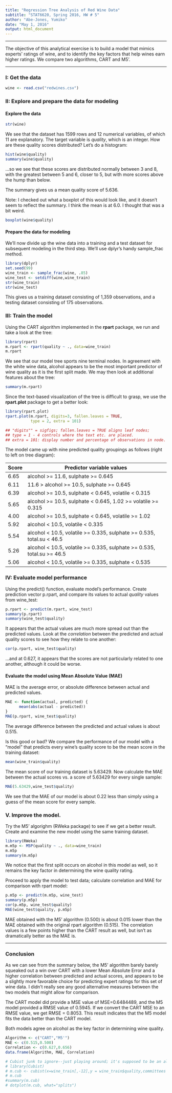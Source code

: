 ```yaml
---
title: "Regression Tree Analysis of Red Wine Data"
subtitle: "STAT6620, Spring 2016, HW # 5"
author: "Abe-Jones, Yumiko"
date: "May 1, 2016"
output: html_document
---
```

***
The objective of this analytical exercise is to build a model that mimics experts' ratings of wine, and to identify the key factors that help wines earn higher ratings. We compare two algorithms, CART and M5'.

***

### I: Get the data
```r
wine <- read.csv("redwines.csv")
```

### II: Explore and prepare the data for modeling

#### Explore the data
```r
str(wine)
```
We see that the dataset has 1599 rows and 12 numerical variables, of which 11 are explanatory. The target variable is *quality*, which is an integer. How are these quality scores distributed? Let's do a histogram:

```r
hist(wine$quality)
summary(wine$quality)
```

...so we see that these scores are distributed normally between 3 and 8, with the greatest between 5 and 6, closer to 5, but with more scores above the hump than below.

The summary gives us a mean quality score of 5.636.

Note: I checked out what a boxplot of this would look like, and it doesn't seem to reflect the summary. I think the mean is at 6.0. I thought that was a bit weird.
```r
boxplot(wine$quality)
```

#### Prepare the data for modeling
We'll now divide up the wine data into a training and a test dataset for subsequent modeling in the third step. We'll use dplyr's handy sample_frac method.
```r
library(dplyr)
set.seed(99)
wine_train <- sample_frac(wine, .85)
wine_test <- setdiff(wine,wine_train)
str(wine_train)
str(wine_test)
```
This gives us a training dataset consisting of 1,359 observations, and a testing dataset consisting of 175 observations.

### III: Train the model
Using the CART algorithm implemented in the **rpart** package, we run and take a look at the tree:
```r
library(rpart)
m.rpart <- rpart(quality ~ ., data=wine_train)
m.rpart
```
We see that our model tree sports nine terminal nodes. In agreement with the white wine data, alcohol appears to be the most important predictor of wine quality as it is the first split made. We may then look at additional features about the tree:

```r
summary(m.rpart)
```

Since the text-based visualization of the tree is difficult to grasp, we use the **rpart.plot** package to get a better look:
```r
library(rpart.plot)
rpart.plot(m.rpart, digits=3, fallen.leaves = TRUE,
           type = 2, extra = 101) 

```
```r
## "digits"" = sigfigs; fallen.leaves = TRUE aligns leaf nodes;
## type = 1 - 4 controls where the text etc. are placed.
## extra = 101: display number and percentage of observations in node.
```
The model came up with nine predicted quality groupings as follows (right to left on tree diagram):

Score | Predictor variable values
------|------------------------------------------------------------------------
6.65  | alcohol >= 11.6, sulphate >= 0.645
6.11  | 11.6 > alcohol >= 10.5, sulphate >= 0.645
6.39  | alcohol >= 10.5, sulphate < 0.645, volatile < 0.315
5.65  | alcohol >= 10.5, sulphate < 0.645, 1.02 >= volatile >= 0.315
4.00  | alcohol >= 10.5, sulphate < 0.645, volatile >= 1.02
5.92  | alcohol < 10.5, volatile < 0.335 
5.54  | alcohol < 10.5, volatile >= 0.335, sulphate >= 0.535, total.su < 46.5
5.26  | alcohol < 10.5, volatile >= 0.335, sulphate >= 0.535, total.su >= 46.5
5.06  | alcohol < 10.5, volatile >= 0.335, sulphate < 0.535

### IV: Evaluate model performance
Using the predict() function, evaluate model's performance. Create prediction vector p.rpart, and compare its values to actual *quality* values from wine_test:
```r
p.rpart <- predict(m.rpart, wine_test)
summary(p.rpart)
summary(wine_test$quality)
```
It appears that the actual values are much more spread out than the predicted values. Look at the *correlation* between the predicted and actual quality scores to see how they relate to one another:
```r
cor(p.rpart, wine_test$quality)
```
...and at 0.627, it appears that the scores are not particularly related to one another, although it could be worse.

#### Evaluate the model using Mean Absolute Value (MAE)
MAE is the average error, or absolute difference between actual and predicted values. 
```r
MAE <- function(actual, predicted) {
      mean(abs(actual - predicted))
}
MAE(p.rpart, wine_test$quality)
```
The average difference between the predicted and actual values is about 0.515.

Is this good or bad? We compare the performance of our model with a "model" that predicts every wine's quality score to be the mean score in the training dataset:
```r
mean(wine_train$quality)
```
The mean score of our training dataset is 5.63429.
Now calculate the MAE between the actual scores vs. a score of 5.63429 for every single sample:
```r
MAE(5.63429,wine_test$quality)
```
We see that the MAE of our model is about 0.22 less than simply using a guess of the mean score for every sample. 

### V. Improve the model.
Try the M5' algorighm (RWeka package) to see if we get a better result. Create and examine the new model using the same training dataset.
```r
library(RWeka)
m.m5p <- M5P(quality ~ ., data=wine_train)
m.m5p
summary(m.m5p)
```
We notice that the first split occurs on alcohol in this model as well, so it remains the key factor in determining the wine quality rating. 

Proceed to apply the model to test data; calculate correlation and MAE for comparison with rpart model:
```r
p.m5p <- predict(m.m5p, wine_test)
summary(p.m5p)
cor(p.m5p, wine_test$quality)
MAE(wine_test$quality, p.m5p)
```
MAE obtained with the M5' algorithm (0.500) is about 0.015 lower than the MAE obtained with the original rpart algorithm (0.515). The correlation values is a few points higher than the CART result as well, but isn't as dramatically better as the MAE is.

***

### Conclusion
As we can see from the summary below, the M5' algorithm barely barely squeaked out a win over CART with a lower Mean Absolute Error and a higher correlation between predicted and actual scores, and appears to be a slightly more favorable choice for predicting expert ratings for this set of wine data. I didn't really see any good alternative measures between the two models that might allow for comparison. 

The CART model did provide a MSE value of MSE=0.6484489, and the M5 model provided a RMSE value of 0.5945. If we convert the CART MSE to an RMSE value, we get RMSE = 0.8053. This result indicates that the M5 model fits the data better than the CART model.

Both models agree on alcohol as the key factor in determining wine quality. 
```r
Algorithm <- c("CART","M5'")
MAE <- c(0.515,0.500)
Correlation <- c(0.627,0.656)
data.frame(Algorithm, MAE, Correlation)
```



```r
# Cubist junk to ignore--just playing around; it's supposed to be an algorithm similar to the M5' model tree algorithm and was created by Max Kuhn. I ran out of time but may revisit some time.
# library(Cubist)
# m.cub <- cubist(x=wine_train[,-12],y = wine_train$quality,committees = 5)
# m.cub
#summary(m.cub)
# dotplot(m.cub, what="splits")
```

